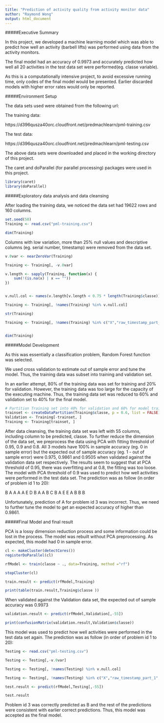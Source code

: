 ```yaml
---
title: "Prediction of activity quality from activity monitor data"
author: "Raymond Wong"
output: html_document
---
```


#####Executive Summary 

In this project, we developed a machine learning model which was able to predict how well an activity (barbell lifts) was performed using data from the activity monitors.

The final model had an accuracy of 0.9973 and accurately predicted how well all 20 activities in the test data set were performed(eg. classe variable).

As this is a computationally intensive project, to avoid excessive running time, only codes of the final model would be presented. Earlier discarded models with higher error rates would only be reported.

#####Environment Setup

The data sets used were obtained from the following url:

The training data: 

https://d396qusza40orc.cloudfront.net/predmachlearn/pml-training.csv

The test data: 

https://d396qusza40orc.cloudfront.net/predmachlearn/pml-testing.csv

The above data sets were downloaded and placed in the working directory of this project.

The caret and doParallel (for parallel processing) packages were used in this project.

```r

library(caret) 
library(doParallel)

```


#####Exploratory data analysis and data cleansing

After loading the training data, we noticed the data set had 19622 rows and 160 columns. 

```r

set.seed(50)
Training <- read.csv("pml-training.csv")

dim(Training)

```

Columns with low variation, more than 25% null values and descriptive columns (eg. serial number, timestamp) were removed from the data set. 


```r

v.0var <- nearZeroVar(Training)

Training <- Training[, -v.0var]

v.length <- sapply(Training, function(x) {
    sum(!(is.na(x) | x == ""))
})


v.null.col <- names(v.length[v.length < 0.75 * length(Training$classe)])

Training <- Training[, !names(Training) %in% v.null.col]

str(Training)

Training <- Training[, !names(Training) %in% c("X","raw_timestamp_part_1","raw_timestamp_part_2","cvtd_timestamp")]


dim(Training)

```


#####Model Development

As this was essentially a classification problem, Random Forest function was selected. 

We used cross validation to estimate out of sample error and tune the model. Thus, the training data was subset into training and validation set.

In an earlier attempt, 80% of the training data was set for training and 20% for validation. However, the training data was too large for the capacity of the executing machine. Thus, the training data set was reduced to 60% and validation set to 40% for the final model.

```r

# Partition Training set into 40% for validation and 60% for model training
trainset <- createDataPartition(Training$classe, p = 0.6, list = FALSE)
Validation <- Training[-trainset, ]
Training <- Training[trainset, ]


```

After data cleansing, the training data set was left with 55 columns, including column to be predicted, classe. To further reduce the dimension of the data set, we preprocess the data using PCA with fitting threshold of 0.95, 0.9 and 0.8. All 3 models have 100% in sample accuracy (eg. 0 in sample error) but the expected out of sample accuracy (eg. 1 - out of sample error) were 0.975, 0.9861 and 0.9505 when validated against the validation data set respectively. The results seem to suggest that at PCA threshold of 0.95, there was overfitting and at 0.8, the fitting was too loose. The model with PCA threshold of 0.9 was used to predict how well activities were performed in the test data set. The prediction was as follow (in order of problem id 1 to 20):

B A A A A E D B A A B C B A E E A B B B

Unfortunately, prediction of A for problem id 3 was incorrect. Thus, we need to further tune the model to get an expected accuracy of higher than 0.9861.

#####Final Model and final result

PCA is a lossy dimension reduction process and some information could be lost in the process. The model was rebuilt without PCA preprocessing. As expected, this model had 0 in sample error. 

```r

cl <- makeCluster(detectCores())
registerDoParallel(cl)

rfModel <- train(classe ~ ., data=Training, method ="rf")

stopCluster(cl)

train.result <- predict(rfModel,Training)

print(table(train.result,Training$classe ))

```

When validated against the Validation data set, the expected out of sample accuracy was 0.9973

```r

validation.result <- predict(rfModel,Validation[,-55])

print(confusionMatrix(validation.result,Validation$classe))

```

This model was used to predict how well activities were performed in the test data set again. The prediction was as follow (in order of problem id 1 to 20):

```r

Testing <- read.csv("pml-testing.csv")

Testing <- Testing[,-v.0var]

Testing <- Testing[, !names(Testing) %in% v.null.col]

Testing <- Testing[, !names(Testing) %in% c("X","raw_timestamp_part_1","raw_timestamp_part_2","cvtd_timestamp")]

test.result <- predict(rfModel,Testing[,-55])

test.result

```

Problem id 3 was correctly predicted as B and the rest of the predictions were consistent with earlier correct predictions. Thus, this model was accepted as the final model.